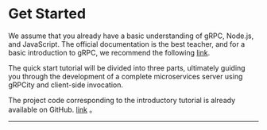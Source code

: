 
# Get Started

We assume that you already have a basic understanding of gRPC, Node.js, and JavaScript.
The official documentation is the best teacher, and for a basic introduction to gRPC,
we recommend the following [link](https://github.com/grpc/grpc-node/tree/master/examples/helloworld/dynamic_codegen).

The quick start tutorial will be divided into three parts, ultimately guiding you
through the development of a complete microservices server using gRPCity and client-side invocation.

The project code corresponding to the introductory tutorial is already available on GitHub. [link](https://github.com/chakhsu/grpcity-basic-demo) 。

---

<Cards>
  <Cards.Card
    title="Proto Loader →"
    href="/start/proto-loader"
  />
  <Cards.Card
    title="Server Side →"
    href="/start/server"
  />
  <Cards.Card
    title="Client Side →"
    href="/start/client"
  />
</Cards>
